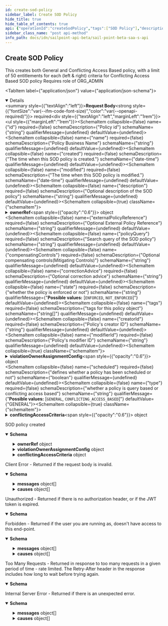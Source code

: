 ```yaml
---
id: create-sod-policy
sidebar_label: Create SOD Policy
hide_title: true
hide_table_of_contents: true
api: {"operationId":"createSodPolicy","tags":["SOD Policy"],"description":"This creates both General and Conflicting Access Based policy, with a limit of 50 entitlements for each (left & right) criteria for Conflicting Access Based SOD policy\nRequires role of ORG_ADMIN","requestBody":{"required":true,"content":{"application/json":{"schema":{"type":"object","properties":{"id":{"type":"string","description":"Policy id","example":"0f11f2a4-7c94-4bf3-a2bd-742580fe3bde"},"name":{"type":"string","description":"Policy Business Name","example":"policy-xyz"},"created":{"type":"string","format":"date-time","description":"The time when this SOD policy is created.","example":"2020-01-01T00:00:00.000000Z"},"modified":{"type":"string","format":"date-time","description":"The time when this SOD policy is modified.","example":"2020-01-01T00:00:00.000000Z"},"description":{"type":"string","description":"Optional description of the SOD policy","example":"This policy ensures compliance of xyz"},"ownerRef":{"type":"object","properties":{"type":{"description":"DTO type","type":"string","enum":["ACCOUNT_CORRELATION_CONFIG","ACCESS_PROFILE","ACCESS_REQUEST_APPROVAL","ACCOUNT","APPLICATION","CAMPAIGN","CAMPAIGN_FILTER","CERTIFICATION","CLUSTER","CONNECTOR_SCHEMA","ENTITLEMENT","GOVERNANCE_GROUP","IDENTITY","IDENTITY_PROFILE","IDENTITY_REQUEST","LIFECYCLE_STATE","PASSWORD_POLICY","ROLE","RULE","SOD_POLICY","SOURCE","TAG_CATEGORY","TASK_RESULT","REPORT_RESULT","SOD_VIOLATION","ACCOUNT_ACTIVITY"],"example":"IDENTITY"},"id":{"type":"string","description":"ID of the object to which this reference applies","example":"2c91808568c529c60168cca6f90c1313"},"name":{"type":"string","description":"Human-readable display name of the object to which this reference applies","example":"William Wilson"}}},"externalPolicyReference":{"type":"string","description":"Optional External Policy Reference","example":"XYZ policy"},"policyQuery":{"type":"string","description":"Search query of the SOD policy","example":"@access(id:0f11f2a4-7c94-4bf3-a2bd-742580fe3bdg) AND @access(id:0f11f2a4-7c94-4bf3-a2bd-742580fe3bdf)"},"compensatingControls":{"type":"string","description":"Optional compensating controls(Mitigating Controls)","example":"Have a manager review the transaction decisions for their \"out of compliance\" employee"},"correctionAdvice":{"type":"string","description":"Optional correction advice","example":"Based on the role of the employee, managers should remove access that is not required for their job function."},"state":{"type":"string","description":"whether the policy is enforced or not","enum":["ENFORCED","NOT_ENFORCED"],"example":"ENFORCED"},"tags":{"type":"array","description":"tags for this policy object","example":["TAG1","TAG2"],"items":{"type":"string"}},"creatorId":{"type":"string","description":"Policy's creator ID","example":"0f11f2a4-7c94-4bf3-a2bd-742580fe3bde"},"modifierId":{"type":"string","description":"Policy's modifier ID","example":"0f11f2a4-7c94-4bf3-a2bd-742580fe3bde","nullable":true},"violationOwnerAssignmentConfig":{"nullable":true,"type":"object","properties":{"assignmentRule":{"type":"string","enum":["MANAGER","STATIC"],"description":"Details about the violations owner.\nMANAGER - identity's manager\nSTATIC - Governance Group or Identity","example":"MANAGER"},"ownerRef":{"type":"object","properties":{"type":{"description":"DTO type","type":"string","enum":["ACCOUNT_CORRELATION_CONFIG","ACCESS_PROFILE","ACCESS_REQUEST_APPROVAL","ACCOUNT","APPLICATION","CAMPAIGN","CAMPAIGN_FILTER","CERTIFICATION","CLUSTER","CONNECTOR_SCHEMA","ENTITLEMENT","GOVERNANCE_GROUP","IDENTITY","IDENTITY_PROFILE","IDENTITY_REQUEST","LIFECYCLE_STATE","PASSWORD_POLICY","ROLE","RULE","SOD_POLICY","SOURCE","TAG_CATEGORY","TASK_RESULT","REPORT_RESULT","SOD_VIOLATION","ACCOUNT_ACTIVITY"],"example":"IDENTITY"},"id":{"type":"string","description":"ID of the object to which this reference applies","example":"2c91808568c529c60168cca6f90c1313"},"name":{"type":"string","description":"Human-readable display name of the object to which this reference applies","example":"William Wilson"}}}}},"scheduled":{"type":"boolean","description":"defines whether a policy has been scheduled or not","example":true},"type":{"type":"string","description":"whether a policy is query based or conflicting access based","default":"GENERAL","enum":["GENERAL","CONFLICTING_ACCESS_BASED"],"example":"GENERAL"},"conflictingAccessCriteria":{"nullable":true,"type":"object","properties":{"leftCriteria":{"type":"object","properties":{"name":{"type":"string","description":"Business name for the access construct list","example":"money-in"},"criteriaList":{"type":"array","description":"List of criteria.  There is a min of 1 and max of 50 items in the list.","items":{"type":"object","properties":{"type":{"description":"DTO type","type":"string","enum":["ACCOUNT_CORRELATION_CONFIG","ACCESS_PROFILE","ACCESS_REQUEST_APPROVAL","ACCOUNT","APPLICATION","CAMPAIGN","CAMPAIGN_FILTER","CERTIFICATION","CLUSTER","CONNECTOR_SCHEMA","ENTITLEMENT","GOVERNANCE_GROUP","IDENTITY","IDENTITY_PROFILE","IDENTITY_REQUEST","LIFECYCLE_STATE","PASSWORD_POLICY","ROLE","RULE","SOD_POLICY","SOURCE","TAG_CATEGORY","TASK_RESULT","REPORT_RESULT","SOD_VIOLATION","ACCOUNT_ACTIVITY"],"example":"IDENTITY"},"id":{"type":"string","description":"ID of the object to which this reference applies","example":"2c91808568c529c60168cca6f90c1313"},"name":{"type":"string","description":"Human-readable display name of the object to which this reference applies","example":"William Wilson"}}},"example":[{"type":"ENTITLEMENT","id":"2c9180866166b5b0016167c32ef31a66","name":"Administrator"},{"type":"ENTITLEMENT","id":"2c9180866166b5b0016167c32ef31a67","name":"Administrator"}]}}},"rightCriteria":{"type":"object","properties":{"name":{"type":"string","description":"Business name for the access construct list","example":"money-in"},"criteriaList":{"type":"array","description":"List of criteria.  There is a min of 1 and max of 50 items in the list.","items":{"type":"object","properties":{"type":{"description":"DTO type","type":"string","enum":["ACCOUNT_CORRELATION_CONFIG","ACCESS_PROFILE","ACCESS_REQUEST_APPROVAL","ACCOUNT","APPLICATION","CAMPAIGN","CAMPAIGN_FILTER","CERTIFICATION","CLUSTER","CONNECTOR_SCHEMA","ENTITLEMENT","GOVERNANCE_GROUP","IDENTITY","IDENTITY_PROFILE","IDENTITY_REQUEST","LIFECYCLE_STATE","PASSWORD_POLICY","ROLE","RULE","SOD_POLICY","SOURCE","TAG_CATEGORY","TASK_RESULT","REPORT_RESULT","SOD_VIOLATION","ACCOUNT_ACTIVITY"],"example":"IDENTITY"},"id":{"type":"string","description":"ID of the object to which this reference applies","example":"2c91808568c529c60168cca6f90c1313"},"name":{"type":"string","description":"Human-readable display name of the object to which this reference applies","example":"William Wilson"}}},"example":[{"type":"ENTITLEMENT","id":"2c9180866166b5b0016167c32ef31a66","name":"Administrator"},{"type":"ENTITLEMENT","id":"2c9180866166b5b0016167c32ef31a67","name":"Administrator"}]}}}}}}},"examples":{"Conflicting Access Based Policy":{"value":{"name":"Conflicting-Policy-Name","description":"This policy ensures compliance of xyz","ownerRef":{"type":"IDENTITY","id":"2c91808568c529c60168cca6f90c1313","name":"Owner Name"},"externalPolicyReference":"XYZ policy","compensatingControls":"Have a manager review the transaction decisions for their \"out of compliance\" employee","correctionAdvice":"Based on the role of the employee, managers should remove access that is not required for their job function.","state":"ENFORCED","tags":["string"],"creatorId":"0f11f2a4-7c94-4bf3-a2bd-742580fe3bde","modifierId":"0f11f2a4-7c94-4bf3-a2bd-742580fe3bde","violationOwnerAssignmentConfig":{"assignmentRule":"MANAGER","ownerRef":{"type":"IDENTITY","id":"2c91808568c529c60168cca6f90c1313","name":"Violation Owner Name"}},"scheduled":true,"type":"CONFLICTING_ACCESS_BASED","conflictingAccessCriteria":{"leftCriteria":{"name":"money-in","criteriaList":[{"type":"ENTITLEMENT","id":"2c9180866166b5b0016167c32ef31a66"},{"type":"ENTITLEMENT","id":"2c9180866166b5b0016167c32ef31a67"}]},"rightCriteria":{"name":"money-out","criteriaList":[{"type":"ENTITLEMENT","id":"2c9180866166b5b0016167c32ef31a68"},{"type":"ENTITLEMENT","id":"2c9180866166b5b0016167c32ef31a69"}]}}}},"General Policy":{"value":{"description":"Description","ownerRef":{"type":"IDENTITY","id":"2c918087682f9a86016839c05e8f1aff","name":"Owner Name"},"externalPolicyReference":"New policy","policyQuery":"policy query implementation","compensatingControls":"Compensating controls","correctionAdvice":"Correction advice","tags":[],"state":"ENFORCED","scheduled":false,"creatorId":"2c918087682f9a86016839c05e8f1aff","modifierId":null,"violationOwnerAssignmentConfig":null,"name":"General-Policy-Name"}}}}}},"responses":{"201":{"description":"SOD policy created","content":{"application/json":{"schema":{"type":"object","properties":{"id":{"type":"string","description":"Policy id","example":"0f11f2a4-7c94-4bf3-a2bd-742580fe3bde"},"name":{"type":"string","description":"Policy Business Name","example":"policy-xyz"},"created":{"type":"string","format":"date-time","description":"The time when this SOD policy is created.","example":"2020-01-01T00:00:00.000000Z"},"modified":{"type":"string","format":"date-time","description":"The time when this SOD policy is modified.","example":"2020-01-01T00:00:00.000000Z"},"description":{"type":"string","description":"Optional description of the SOD policy","example":"This policy ensures compliance of xyz"},"ownerRef":{"type":"object","properties":{"type":{"description":"DTO type","type":"string","enum":["ACCOUNT_CORRELATION_CONFIG","ACCESS_PROFILE","ACCESS_REQUEST_APPROVAL","ACCOUNT","APPLICATION","CAMPAIGN","CAMPAIGN_FILTER","CERTIFICATION","CLUSTER","CONNECTOR_SCHEMA","ENTITLEMENT","GOVERNANCE_GROUP","IDENTITY","IDENTITY_PROFILE","IDENTITY_REQUEST","LIFECYCLE_STATE","PASSWORD_POLICY","ROLE","RULE","SOD_POLICY","SOURCE","TAG_CATEGORY","TASK_RESULT","REPORT_RESULT","SOD_VIOLATION","ACCOUNT_ACTIVITY"],"example":"IDENTITY"},"id":{"type":"string","description":"ID of the object to which this reference applies","example":"2c91808568c529c60168cca6f90c1313"},"name":{"type":"string","description":"Human-readable display name of the object to which this reference applies","example":"William Wilson"}}},"externalPolicyReference":{"type":"string","description":"Optional External Policy Reference","example":"XYZ policy"},"policyQuery":{"type":"string","description":"Search query of the SOD policy","example":"@access(id:0f11f2a4-7c94-4bf3-a2bd-742580fe3bdg) AND @access(id:0f11f2a4-7c94-4bf3-a2bd-742580fe3bdf)"},"compensatingControls":{"type":"string","description":"Optional compensating controls(Mitigating Controls)","example":"Have a manager review the transaction decisions for their \"out of compliance\" employee"},"correctionAdvice":{"type":"string","description":"Optional correction advice","example":"Based on the role of the employee, managers should remove access that is not required for their job function."},"state":{"type":"string","description":"whether the policy is enforced or not","enum":["ENFORCED","NOT_ENFORCED"],"example":"ENFORCED"},"tags":{"type":"array","description":"tags for this policy object","example":["TAG1","TAG2"],"items":{"type":"string"}},"creatorId":{"type":"string","description":"Policy's creator ID","example":"0f11f2a4-7c94-4bf3-a2bd-742580fe3bde"},"modifierId":{"type":"string","description":"Policy's modifier ID","example":"0f11f2a4-7c94-4bf3-a2bd-742580fe3bde","nullable":true},"violationOwnerAssignmentConfig":{"nullable":true,"type":"object","properties":{"assignmentRule":{"type":"string","enum":["MANAGER","STATIC"],"description":"Details about the violations owner.\nMANAGER - identity's manager\nSTATIC - Governance Group or Identity","example":"MANAGER"},"ownerRef":{"type":"object","properties":{"type":{"description":"DTO type","type":"string","enum":["ACCOUNT_CORRELATION_CONFIG","ACCESS_PROFILE","ACCESS_REQUEST_APPROVAL","ACCOUNT","APPLICATION","CAMPAIGN","CAMPAIGN_FILTER","CERTIFICATION","CLUSTER","CONNECTOR_SCHEMA","ENTITLEMENT","GOVERNANCE_GROUP","IDENTITY","IDENTITY_PROFILE","IDENTITY_REQUEST","LIFECYCLE_STATE","PASSWORD_POLICY","ROLE","RULE","SOD_POLICY","SOURCE","TAG_CATEGORY","TASK_RESULT","REPORT_RESULT","SOD_VIOLATION","ACCOUNT_ACTIVITY"],"example":"IDENTITY"},"id":{"type":"string","description":"ID of the object to which this reference applies","example":"2c91808568c529c60168cca6f90c1313"},"name":{"type":"string","description":"Human-readable display name of the object to which this reference applies","example":"William Wilson"}}}}},"scheduled":{"type":"boolean","description":"defines whether a policy has been scheduled or not","example":true},"type":{"type":"string","description":"whether a policy is query based or conflicting access based","default":"GENERAL","enum":["GENERAL","CONFLICTING_ACCESS_BASED"],"example":"GENERAL"},"conflictingAccessCriteria":{"nullable":true,"type":"object","properties":{"leftCriteria":{"type":"object","properties":{"name":{"type":"string","description":"Business name for the access construct list","example":"money-in"},"criteriaList":{"type":"array","description":"List of criteria.  There is a min of 1 and max of 50 items in the list.","items":{"type":"object","properties":{"type":{"description":"DTO type","type":"string","enum":["ACCOUNT_CORRELATION_CONFIG","ACCESS_PROFILE","ACCESS_REQUEST_APPROVAL","ACCOUNT","APPLICATION","CAMPAIGN","CAMPAIGN_FILTER","CERTIFICATION","CLUSTER","CONNECTOR_SCHEMA","ENTITLEMENT","GOVERNANCE_GROUP","IDENTITY","IDENTITY_PROFILE","IDENTITY_REQUEST","LIFECYCLE_STATE","PASSWORD_POLICY","ROLE","RULE","SOD_POLICY","SOURCE","TAG_CATEGORY","TASK_RESULT","REPORT_RESULT","SOD_VIOLATION","ACCOUNT_ACTIVITY"],"example":"IDENTITY"},"id":{"type":"string","description":"ID of the object to which this reference applies","example":"2c91808568c529c60168cca6f90c1313"},"name":{"type":"string","description":"Human-readable display name of the object to which this reference applies","example":"William Wilson"}}},"example":[{"type":"ENTITLEMENT","id":"2c9180866166b5b0016167c32ef31a66","name":"Administrator"},{"type":"ENTITLEMENT","id":"2c9180866166b5b0016167c32ef31a67","name":"Administrator"}]}}},"rightCriteria":{"type":"object","properties":{"name":{"type":"string","description":"Business name for the access construct list","example":"money-in"},"criteriaList":{"type":"array","description":"List of criteria.  There is a min of 1 and max of 50 items in the list.","items":{"type":"object","properties":{"type":{"description":"DTO type","type":"string","enum":["ACCOUNT_CORRELATION_CONFIG","ACCESS_PROFILE","ACCESS_REQUEST_APPROVAL","ACCOUNT","APPLICATION","CAMPAIGN","CAMPAIGN_FILTER","CERTIFICATION","CLUSTER","CONNECTOR_SCHEMA","ENTITLEMENT","GOVERNANCE_GROUP","IDENTITY","IDENTITY_PROFILE","IDENTITY_REQUEST","LIFECYCLE_STATE","PASSWORD_POLICY","ROLE","RULE","SOD_POLICY","SOURCE","TAG_CATEGORY","TASK_RESULT","REPORT_RESULT","SOD_VIOLATION","ACCOUNT_ACTIVITY"],"example":"IDENTITY"},"id":{"type":"string","description":"ID of the object to which this reference applies","example":"2c91808568c529c60168cca6f90c1313"},"name":{"type":"string","description":"Human-readable display name of the object to which this reference applies","example":"William Wilson"}}},"example":[{"type":"ENTITLEMENT","id":"2c9180866166b5b0016167c32ef31a66","name":"Administrator"},{"type":"ENTITLEMENT","id":"2c9180866166b5b0016167c32ef31a67","name":"Administrator"}]}}}}}}},"examples":{"Conflicting Access Based Policy":{"value":{"id":"0f11f2a4-7c94-4bf3-a2bd-742580fe3bde","name":"Conflicting-Policy-Name","created":"2020-01-01T00:00:00.000000Z","modified":"2020-01-01T00:00:00.000000Z","description":"This policy ensures compliance of xyz","ownerRef":{"type":"IDENTITY","id":"2c91808568c529c60168cca6f90c1313","name":"Owner Name"},"externalPolicyReference":"XYZ policy","policyQuery":"@access(id:2c9180866166b5b0016167c32ef31a66 OR id:2c9180866166b5b0016167c32ef31a67) AND @access(id:2c9180866166b5b0016167c32ef31a68 OR id:2c9180866166b5b0016167c32ef31a69)","compensatingControls":"Have a manager review the transaction decisions for their \"out of compliance\" employee","correctionAdvice":"Based on the role of the employee, managers should remove access that is not required for their job function.","state":"ENFORCED","tags":["string"],"creatorId":"0f11f2a4-7c94-4bf3-a2bd-742580fe3bde","modifierId":"0f11f2a4-7c94-4bf3-a2bd-742580fe3bde","violationOwnerAssignmentConfig":{"assignmentRule":"MANAGER","ownerRef":{"type":"IDENTITY","id":"2c91808568c529c60168cca6f90c1313","name":"Violation Owner Name"}},"scheduled":true,"type":"CONFLICTING_ACCESS_BASED","conflictingAccessCriteria":{"leftCriteria":{"name":"money-in","criteriaList":[{"type":"ENTITLEMENT","id":"2c9180866166b5b0016167c32ef31a66"},{"type":"ENTITLEMENT","id":"2c9180866166b5b0016167c32ef31a67"}]},"rightCriteria":{"name":"money-out","criteriaList":[{"type":"ENTITLEMENT","id":"2c9180866166b5b0016167c32ef31a68"},{"type":"ENTITLEMENT","id":"2c9180866166b5b0016167c32ef31a69"}]}}}},"General Policy":{"value":{"description":"Description","ownerRef":{"type":"IDENTITY","id":"2c918087682f9a86016839c05e8f1aff","name":"Owner Name"},"externalPolicyReference":"New policy","policyQuery":"policy query implementation","compensatingControls":"Compensating controls","correctionAdvice":"Correction advice","tags":[],"state":"ENFORCED","scheduled":false,"creatorId":"2c918087682f9a86016839c05e8f1aff","modifierId":null,"violationOwnerAssignmentConfig":null,"type":"GENERAL","conflictingAccessCriteria":null,"id":"52c11db4-733e-4c31-949a-766c95ec95f1","name":"General-Policy-Name","created":"2020-05-12T19:47:38Z","modified":"2020-05-12T19:47:38Z"}}}}}},"400":{"description":"Client Error - Returned if the request body is invalid.","content":{"application/json":{"schema":{"type":"object","properties":{"detailCode":{"type":"string","description":"Fine-grained error code providing more detail of the error.","example":"400.1 Bad Request Content"},"trackingId":{"type":"string","description":"Unique tracking id for the error.","example":"e7eab60924f64aa284175b9fa3309599"},"messages":{"type":"array","description":"Generic localized reason for error","items":{"type":"object","properties":{"locale":{"type":"string","description":"The locale for the message text, a BCP 47 language tag.","example":"en-US"},"localeOrigin":{"type":"string","enum":["DEFAULT","REQUEST"],"description":"An indicator of how the locale was selected. *DEFAULT* means the locale is the system default. *REQUEST* means the locale was selected from the request context (i.e., best match based on the *Accept-Language* header). Additional values may be added in the future without notice.","example":"DEFAULT"},"text":{"type":"string","description":"Actual text of the error message in the indicated locale.","example":"The request was syntactically correct but its content is semantically invalid."}}}},"causes":{"type":"array","description":"Plain-text descriptive reasons to provide additional detail to the text provided in the messages field","items":{"type":"object","properties":{"locale":{"type":"string","description":"The locale for the message text, a BCP 47 language tag.","example":"en-US"},"localeOrigin":{"type":"string","enum":["DEFAULT","REQUEST"],"description":"An indicator of how the locale was selected. *DEFAULT* means the locale is the system default. *REQUEST* means the locale was selected from the request context (i.e., best match based on the *Accept-Language* header). Additional values may be added in the future without notice.","example":"DEFAULT"},"text":{"type":"string","description":"Actual text of the error message in the indicated locale.","example":"The request was syntactically correct but its content is semantically invalid."}}}}}}}}},"401":{"description":"Unauthorized - Returned if there is no authorization header, or if the JWT token is expired.","content":{"application/json":{"schema":{"type":"object","properties":{"error":{"description":"A message describing the error","example":"JWT validation failed: JWT is expired"}}}}}},"403":{"description":"Forbidden - Returned if the user you are running as, doesn't have access to this end-point.","content":{"application/json":{"schema":{"type":"object","properties":{"detailCode":{"type":"string","description":"Fine-grained error code providing more detail of the error.","example":"400.1 Bad Request Content"},"trackingId":{"type":"string","description":"Unique tracking id for the error.","example":"e7eab60924f64aa284175b9fa3309599"},"messages":{"type":"array","description":"Generic localized reason for error","items":{"type":"object","properties":{"locale":{"type":"string","description":"The locale for the message text, a BCP 47 language tag.","example":"en-US"},"localeOrigin":{"type":"string","enum":["DEFAULT","REQUEST"],"description":"An indicator of how the locale was selected. *DEFAULT* means the locale is the system default. *REQUEST* means the locale was selected from the request context (i.e., best match based on the *Accept-Language* header). Additional values may be added in the future without notice.","example":"DEFAULT"},"text":{"type":"string","description":"Actual text of the error message in the indicated locale.","example":"The request was syntactically correct but its content is semantically invalid."}}}},"causes":{"type":"array","description":"Plain-text descriptive reasons to provide additional detail to the text provided in the messages field","items":{"type":"object","properties":{"locale":{"type":"string","description":"The locale for the message text, a BCP 47 language tag.","example":"en-US"},"localeOrigin":{"type":"string","enum":["DEFAULT","REQUEST"],"description":"An indicator of how the locale was selected. *DEFAULT* means the locale is the system default. *REQUEST* means the locale was selected from the request context (i.e., best match based on the *Accept-Language* header). Additional values may be added in the future without notice.","example":"DEFAULT"},"text":{"type":"string","description":"Actual text of the error message in the indicated locale.","example":"The request was syntactically correct but its content is semantically invalid."}}}}}},"examples":{"403":{"summary":"An example of a 403 response object","value":{"detailCode":"403 Forbidden","trackingId":"b21b1f7ce4da4d639f2c62a57171b427","messages":[{"locale":"en-US","localeOrigin":"DEFAULT","text":"The server understood the request but refuses to authorize it."}]}}}}}},"429":{"description":"Too Many Requests - Returned in response to too many requests in a given period of time - rate limited. The Retry-After header in the response includes how long to wait before trying again.","content":{"application/json":{"schema":{"type":"object","properties":{"message":{"description":"A message describing the error","example":" Rate Limit Exceeded "}}}}}},"500":{"description":"Internal Server Error - Returned if there is an unexpected error.","content":{"application/json":{"schema":{"type":"object","properties":{"detailCode":{"type":"string","description":"Fine-grained error code providing more detail of the error.","example":"400.1 Bad Request Content"},"trackingId":{"type":"string","description":"Unique tracking id for the error.","example":"e7eab60924f64aa284175b9fa3309599"},"messages":{"type":"array","description":"Generic localized reason for error","items":{"type":"object","properties":{"locale":{"type":"string","description":"The locale for the message text, a BCP 47 language tag.","example":"en-US"},"localeOrigin":{"type":"string","enum":["DEFAULT","REQUEST"],"description":"An indicator of how the locale was selected. *DEFAULT* means the locale is the system default. *REQUEST* means the locale was selected from the request context (i.e., best match based on the *Accept-Language* header). Additional values may be added in the future without notice.","example":"DEFAULT"},"text":{"type":"string","description":"Actual text of the error message in the indicated locale.","example":"The request was syntactically correct but its content is semantically invalid."}}}},"causes":{"type":"array","description":"Plain-text descriptive reasons to provide additional detail to the text provided in the messages field","items":{"type":"object","properties":{"locale":{"type":"string","description":"The locale for the message text, a BCP 47 language tag.","example":"en-US"},"localeOrigin":{"type":"string","enum":["DEFAULT","REQUEST"],"description":"An indicator of how the locale was selected. *DEFAULT* means the locale is the system default. *REQUEST* means the locale was selected from the request context (i.e., best match based on the *Accept-Language* header). Additional values may be added in the future without notice.","example":"DEFAULT"},"text":{"type":"string","description":"Actual text of the error message in the indicated locale.","example":"The request was syntactically correct but its content is semantically invalid."}}}}}},"examples":{"500":{"summary":"An example of a 500 response object","value":{"detailCode":"500.0 Internal Fault","trackingId":"b21b1f7ce4da4d639f2c62a57171b427","messages":[{"locale":"en-US","localeOrigin":"DEFAULT","text":"An internal fault occurred."}]}}}}}}},"method":"post","path":"/sod-policies","servers":[{"url":"https://{tenant}.api.identitynow.com/beta","description":"This is the beta API server.","variables":{"tenant":{"default":"sailpoint","description":"This is the name of your tenant, typically your company's name."}}}],"security":[{"oauth2":[]}],"securitySchemes":{"oauth2":{"type":"oauth2","description":"OAuth2 Bearer token (JWT). See [IdentityNow REST API Authentication](https://developer.sailpoint.com/docs/authentication.html) for more information.\n- Directions for generating a [personal access token](https://developer.sailpoint.com/docs/authentication.html#personal-access-tokens)\n- Directions using [client credentials flow](https://developer.sailpoint.com/docs/authentication.html#client-credentials-grant-flow)\n- Directions for using [authorization code flow](https://developer.sailpoint.com/docs/authentication.html#authorization-code-grant-flow)\n\nWhich authentication method should I choose?  See our [guide](https://developer.sailpoint.com/docs/authentication.html#which-oauth-2-0-grant-flow-should-i-use)\n\nLearn more about how to find your `tokenUrl` and `authorizationUrl` [in our docs](https://developer.sailpoint.com/docs/authentication.html#finding-your-tenant-s-oauth-details)\n","flows":{"clientCredentials":{"tokenUrl":"https://tenant.api.identitynow.com/oauth/token","scopes":{"sp:scopes:default":"default scope","sp:scopes:all":"access to all scopes"}},"authorizationCode":{"authorizationUrl":"https://tenant.identitynow.com/oauth/authorize","tokenUrl":"https://tenant.api.identitynow.com/oauth/token","scopes":{"sp:scopes:default":"default scope","sp:scopes:all":"access to all scopes"}}}}},"jsonRequestBodyExample":{"id":"0f11f2a4-7c94-4bf3-a2bd-742580fe3bde","name":"policy-xyz","created":"2020-01-01T00:00:00.000000Z","modified":"2020-01-01T00:00:00.000000Z","description":"This policy ensures compliance of xyz","ownerRef":{"type":"IDENTITY","id":"2c91808568c529c60168cca6f90c1313","name":"William Wilson"},"externalPolicyReference":"XYZ policy","policyQuery":"@access(id:0f11f2a4-7c94-4bf3-a2bd-742580fe3bdg) AND @access(id:0f11f2a4-7c94-4bf3-a2bd-742580fe3bdf)","compensatingControls":"Have a manager review the transaction decisions for their \"out of compliance\" employee","correctionAdvice":"Based on the role of the employee, managers should remove access that is not required for their job function.","state":"ENFORCED","tags":["TAG1","TAG2"],"creatorId":"0f11f2a4-7c94-4bf3-a2bd-742580fe3bde","modifierId":"0f11f2a4-7c94-4bf3-a2bd-742580fe3bde","violationOwnerAssignmentConfig":{"assignmentRule":"MANAGER","ownerRef":{"type":"IDENTITY","id":"2c91808568c529c60168cca6f90c1313","name":"William Wilson"}},"scheduled":true,"type":"GENERAL","conflictingAccessCriteria":{"leftCriteria":{"name":"money-in","criteriaList":[{"type":"ENTITLEMENT","id":"2c9180866166b5b0016167c32ef31a66","name":"Administrator"},{"type":"ENTITLEMENT","id":"2c9180866166b5b0016167c32ef31a67","name":"Administrator"}]},"rightCriteria":{"name":"money-in","criteriaList":[{"type":"ENTITLEMENT","id":"2c9180866166b5b0016167c32ef31a66","name":"Administrator"},{"type":"ENTITLEMENT","id":"2c9180866166b5b0016167c32ef31a67","name":"Administrator"}]}}},"info":{"contact":{"email":"developers@sailpoint.com","name":"Developer Relations","url":"https://developer.sailpoint.com/discuss"},"description":"These are the public, beta APIs for SailPoint's SaaS services and are subject to change.","title":"SailPoint - Beta SaaS API","version":"3.1.0-beta"},"postman":{"name":"Create SOD Policy","description":{"content":"This creates both General and Conflicting Access Based policy, with a limit of 50 entitlements for each (left & right) criteria for Conflicting Access Based SOD policy\nRequires role of ORG_ADMIN","type":"text/plain"},"url":{"path":["sod-policies"],"host":["{{baseUrl}}"],"query":[],"variable":[]},"header":[{"key":"Content-Type","value":"application/json"},{"key":"Accept","value":"application/json"}],"method":"POST","body":{"mode":"raw","raw":"\"\"","options":{"raw":{"language":"json"}}}}}
sidebar_class_name: "post api-method"
info_path: docs/idn/sailpoint-api-beta/sail-point-beta-saa-s-api
---
```



## Create SOD Policy



This creates both General and Conflicting Access Based policy, with a limit of 50 entitlements for each (left &amp; right) criteria for Conflicting Access Based SOD policy
Requires role of ORG_ADMIN

<MimeTabs><TabItem label={"application/json"} value={"application/json-schema"}><details style={{}} data-collapsed={false} open={true}><summary style={{"textAlign":"left"}}><strong>Request Body</strong><strong style={{"fontSize":"var(--ifm-code-font-size)","color":"var(--openapi-required)"}}> required</strong></summary><div style={{"textAlign":"left","marginLeft":"1rem"}}></div><ul style={{"marginLeft":"1rem"}}><SchemaItem collapsible={false} name={"id"} required={false} schemaDescription={"Policy id"} schemaName={"string"} qualifierMessage={undefined} defaultValue={undefined}></SchemaItem><SchemaItem collapsible={false} name={"name"} required={false} schemaDescription={"Policy Business Name"} schemaName={"string"} qualifierMessage={undefined} defaultValue={undefined}></SchemaItem><SchemaItem collapsible={false} name={"created"} required={false} schemaDescription={"The time when this SOD policy is created."} schemaName={"date-time"} qualifierMessage={undefined} defaultValue={undefined}></SchemaItem><SchemaItem collapsible={false} name={"modified"} required={false} schemaDescription={"The time when this SOD policy is modified."} schemaName={"date-time"} qualifierMessage={undefined} defaultValue={undefined}></SchemaItem><SchemaItem collapsible={false} name={"description"} required={false} schemaDescription={"Optional description of the SOD policy"} schemaName={"string"} qualifierMessage={undefined} defaultValue={undefined}></SchemaItem><SchemaItem collapsible={true} className={"schemaItem"}><details style={{}}><summary style={{}}><strong>ownerRef</strong><span style={{"opacity":"0.6"}}> object</span></summary><div style={{"marginLeft":"1rem"}}><SchemaItem collapsible={false} name={"type"} required={false} schemaDescription={"DTO type"} schemaName={"string"} qualifierMessage={"**Possible values:** [`ACCOUNT_CORRELATION_CONFIG`, `ACCESS_PROFILE`, `ACCESS_REQUEST_APPROVAL`, `ACCOUNT`, `APPLICATION`, `CAMPAIGN`, `CAMPAIGN_FILTER`, `CERTIFICATION`, `CLUSTER`, `CONNECTOR_SCHEMA`, `ENTITLEMENT`, `GOVERNANCE_GROUP`, `IDENTITY`, `IDENTITY_PROFILE`, `IDENTITY_REQUEST`, `LIFECYCLE_STATE`, `PASSWORD_POLICY`, `ROLE`, `RULE`, `SOD_POLICY`, `SOURCE`, `TAG_CATEGORY`, `TASK_RESULT`, `REPORT_RESULT`, `SOD_VIOLATION`, `ACCOUNT_ACTIVITY`]"} defaultValue={undefined}></SchemaItem><SchemaItem collapsible={false} name={"id"} required={false} schemaDescription={"ID of the object to which this reference applies"} schemaName={"string"} qualifierMessage={undefined} defaultValue={undefined}></SchemaItem><SchemaItem collapsible={false} name={"name"} required={false} schemaDescription={"Human-readable display name of the object to which this reference applies"} schemaName={"string"} qualifierMessage={undefined} defaultValue={undefined}></SchemaItem></div></details></SchemaItem><SchemaItem collapsible={false} name={"externalPolicyReference"} required={false} schemaDescription={"Optional External Policy Reference"} schemaName={"string"} qualifierMessage={undefined} defaultValue={undefined}></SchemaItem><SchemaItem collapsible={false} name={"policyQuery"} required={false} schemaDescription={"Search query of the SOD policy"} schemaName={"string"} qualifierMessage={undefined} defaultValue={undefined}></SchemaItem><SchemaItem collapsible={false} name={"compensatingControls"} required={false} schemaDescription={"Optional compensating controls(Mitigating Controls)"} schemaName={"string"} qualifierMessage={undefined} defaultValue={undefined}></SchemaItem><SchemaItem collapsible={false} name={"correctionAdvice"} required={false} schemaDescription={"Optional correction advice"} schemaName={"string"} qualifierMessage={undefined} defaultValue={undefined}></SchemaItem><SchemaItem collapsible={false} name={"state"} required={false} schemaDescription={"whether the policy is enforced or not"} schemaName={"string"} qualifierMessage={"**Possible values:** [`ENFORCED`, `NOT_ENFORCED`]"} defaultValue={undefined}></SchemaItem><SchemaItem collapsible={false} name={"tags"} required={false} schemaDescription={"tags for this policy object"} schemaName={"string[]"} qualifierMessage={undefined} defaultValue={undefined}></SchemaItem><SchemaItem collapsible={false} name={"creatorId"} required={false} schemaDescription={"Policy's creator ID"} schemaName={"string"} qualifierMessage={undefined} defaultValue={undefined}></SchemaItem><SchemaItem collapsible={false} name={"modifierId"} required={false} schemaDescription={"Policy's modifier ID"} schemaName={"string"} qualifierMessage={undefined} defaultValue={undefined}></SchemaItem><SchemaItem collapsible={true} className={"schemaItem"}><details style={{}}><summary style={{}}><strong>violationOwnerAssignmentConfig</strong><span style={{"opacity":"0.6"}}> object</span></summary><div style={{"marginLeft":"1rem"}}><SchemaItem collapsible={false} name={"assignmentRule"} required={false} schemaDescription={"Details about the violations owner.\nMANAGER - identity's manager\nSTATIC - Governance Group or Identity"} schemaName={"string"} qualifierMessage={"**Possible values:** [`MANAGER`, `STATIC`]"} defaultValue={undefined}></SchemaItem><SchemaItem collapsible={true} className={"schemaItem"}><details style={{}}><summary style={{}}><strong>ownerRef</strong><span style={{"opacity":"0.6"}}> object</span></summary><div style={{"marginLeft":"1rem"}}><SchemaItem collapsible={false} name={"type"} required={false} schemaDescription={"DTO type"} schemaName={"string"} qualifierMessage={"**Possible values:** [`ACCOUNT_CORRELATION_CONFIG`, `ACCESS_PROFILE`, `ACCESS_REQUEST_APPROVAL`, `ACCOUNT`, `APPLICATION`, `CAMPAIGN`, `CAMPAIGN_FILTER`, `CERTIFICATION`, `CLUSTER`, `CONNECTOR_SCHEMA`, `ENTITLEMENT`, `GOVERNANCE_GROUP`, `IDENTITY`, `IDENTITY_PROFILE`, `IDENTITY_REQUEST`, `LIFECYCLE_STATE`, `PASSWORD_POLICY`, `ROLE`, `RULE`, `SOD_POLICY`, `SOURCE`, `TAG_CATEGORY`, `TASK_RESULT`, `REPORT_RESULT`, `SOD_VIOLATION`, `ACCOUNT_ACTIVITY`]"} defaultValue={undefined}></SchemaItem><SchemaItem collapsible={false} name={"id"} required={false} schemaDescription={"ID of the object to which this reference applies"} schemaName={"string"} qualifierMessage={undefined} defaultValue={undefined}></SchemaItem><SchemaItem collapsible={false} name={"name"} required={false} schemaDescription={"Human-readable display name of the object to which this reference applies"} schemaName={"string"} qualifierMessage={undefined} defaultValue={undefined}></SchemaItem></div></details></SchemaItem></div></details></SchemaItem><SchemaItem collapsible={false} name={"scheduled"} required={false} schemaDescription={"defines whether a policy has been scheduled or not"} schemaName={"boolean"} qualifierMessage={undefined} defaultValue={undefined}></SchemaItem><SchemaItem collapsible={false} name={"type"} required={false} schemaDescription={"whether a policy is query based or conflicting access based"} schemaName={"string"} qualifierMessage={"**Possible values:** [`GENERAL`, `CONFLICTING_ACCESS_BASED`]"} defaultValue={"GENERAL"}></SchemaItem><SchemaItem collapsible={true} className={"schemaItem"}><details style={{}}><summary style={{}}><strong>conflictingAccessCriteria</strong><span style={{"opacity":"0.6"}}> object</span></summary><div style={{"marginLeft":"1rem"}}><SchemaItem collapsible={true} className={"schemaItem"}><details style={{}}><summary style={{}}><strong>leftCriteria</strong><span style={{"opacity":"0.6"}}> object</span></summary><div style={{"marginLeft":"1rem"}}><SchemaItem collapsible={false} name={"name"} required={false} schemaDescription={"Business name for the access construct list"} schemaName={"string"} qualifierMessage={undefined} defaultValue={undefined}></SchemaItem><SchemaItem collapsible={true} className={"schemaItem"}><details style={{}}><summary style={{}}><strong>criteriaList</strong><span style={{"opacity":"0.6"}}> object[]</span></summary><div style={{"marginLeft":"1rem"}}><div style={{"marginTop":".5rem","marginBottom":".5rem"}}>

List of criteria.  There is a min of 1 and max of 50 items in the list.

</div><SchemaItem collapsible={false} name={"type"} required={false} schemaDescription={"DTO type"} schemaName={"string"} qualifierMessage={"**Possible values:** [`ACCOUNT_CORRELATION_CONFIG`, `ACCESS_PROFILE`, `ACCESS_REQUEST_APPROVAL`, `ACCOUNT`, `APPLICATION`, `CAMPAIGN`, `CAMPAIGN_FILTER`, `CERTIFICATION`, `CLUSTER`, `CONNECTOR_SCHEMA`, `ENTITLEMENT`, `GOVERNANCE_GROUP`, `IDENTITY`, `IDENTITY_PROFILE`, `IDENTITY_REQUEST`, `LIFECYCLE_STATE`, `PASSWORD_POLICY`, `ROLE`, `RULE`, `SOD_POLICY`, `SOURCE`, `TAG_CATEGORY`, `TASK_RESULT`, `REPORT_RESULT`, `SOD_VIOLATION`, `ACCOUNT_ACTIVITY`]"} defaultValue={undefined}></SchemaItem><SchemaItem collapsible={false} name={"id"} required={false} schemaDescription={"ID of the object to which this reference applies"} schemaName={"string"} qualifierMessage={undefined} defaultValue={undefined}></SchemaItem><SchemaItem collapsible={false} name={"name"} required={false} schemaDescription={"Human-readable display name of the object to which this reference applies"} schemaName={"string"} qualifierMessage={undefined} defaultValue={undefined}></SchemaItem></div></details></SchemaItem></div></details></SchemaItem><SchemaItem collapsible={true} className={"schemaItem"}><details style={{}}><summary style={{}}><strong>rightCriteria</strong><span style={{"opacity":"0.6"}}> object</span></summary><div style={{"marginLeft":"1rem"}}><SchemaItem collapsible={false} name={"name"} required={false} schemaDescription={"Business name for the access construct list"} schemaName={"string"} qualifierMessage={undefined} defaultValue={undefined}></SchemaItem><SchemaItem collapsible={true} className={"schemaItem"}><details style={{}}><summary style={{}}><strong>criteriaList</strong><span style={{"opacity":"0.6"}}> object[]</span></summary><div style={{"marginLeft":"1rem"}}><div style={{"marginTop":".5rem","marginBottom":".5rem"}}>

List of criteria.  There is a min of 1 and max of 50 items in the list.

</div><SchemaItem collapsible={false} name={"type"} required={false} schemaDescription={"DTO type"} schemaName={"string"} qualifierMessage={"**Possible values:** [`ACCOUNT_CORRELATION_CONFIG`, `ACCESS_PROFILE`, `ACCESS_REQUEST_APPROVAL`, `ACCOUNT`, `APPLICATION`, `CAMPAIGN`, `CAMPAIGN_FILTER`, `CERTIFICATION`, `CLUSTER`, `CONNECTOR_SCHEMA`, `ENTITLEMENT`, `GOVERNANCE_GROUP`, `IDENTITY`, `IDENTITY_PROFILE`, `IDENTITY_REQUEST`, `LIFECYCLE_STATE`, `PASSWORD_POLICY`, `ROLE`, `RULE`, `SOD_POLICY`, `SOURCE`, `TAG_CATEGORY`, `TASK_RESULT`, `REPORT_RESULT`, `SOD_VIOLATION`, `ACCOUNT_ACTIVITY`]"} defaultValue={undefined}></SchemaItem><SchemaItem collapsible={false} name={"id"} required={false} schemaDescription={"ID of the object to which this reference applies"} schemaName={"string"} qualifierMessage={undefined} defaultValue={undefined}></SchemaItem><SchemaItem collapsible={false} name={"name"} required={false} schemaDescription={"Human-readable display name of the object to which this reference applies"} schemaName={"string"} qualifierMessage={undefined} defaultValue={undefined}></SchemaItem></div></details></SchemaItem></div></details></SchemaItem></div></details></SchemaItem></ul></details></TabItem></MimeTabs><div><ApiTabs><TabItem label={"201"} value={"201"}><div>

SOD policy created

</div><div><MimeTabs groupId={"mime-type"}><TabItem label={"application/json"} value={"application/json"}><SchemaTabs groupId={"schema-tabs"}><TabItem label={"Schema"} value={"Schema"}><details style={{}} data-collapsed={false} open={true}><summary style={{"textAlign":"left"}}><strong>Schema</strong></summary><div style={{"textAlign":"left","marginLeft":"1rem"}}></div><ul style={{"marginLeft":"1rem"}}><SchemaItem collapsible={false} name={"id"} required={false} schemaDescription={"Policy id"} schemaName={"string"} qualifierMessage={undefined} defaultValue={undefined}></SchemaItem><SchemaItem collapsible={false} name={"name"} required={false} schemaDescription={"Policy Business Name"} schemaName={"string"} qualifierMessage={undefined} defaultValue={undefined}></SchemaItem><SchemaItem collapsible={false} name={"created"} required={false} schemaDescription={"The time when this SOD policy is created."} schemaName={"date-time"} qualifierMessage={undefined} defaultValue={undefined}></SchemaItem><SchemaItem collapsible={false} name={"modified"} required={false} schemaDescription={"The time when this SOD policy is modified."} schemaName={"date-time"} qualifierMessage={undefined} defaultValue={undefined}></SchemaItem><SchemaItem collapsible={false} name={"description"} required={false} schemaDescription={"Optional description of the SOD policy"} schemaName={"string"} qualifierMessage={undefined} defaultValue={undefined}></SchemaItem><SchemaItem collapsible={true} className={"schemaItem"}><details style={{}}><summary style={{}}><strong>ownerRef</strong><span style={{"opacity":"0.6"}}> object</span></summary><div style={{"marginLeft":"1rem"}}><SchemaItem collapsible={false} name={"type"} required={false} schemaDescription={"DTO type"} schemaName={"string"} qualifierMessage={"**Possible values:** [`ACCOUNT_CORRELATION_CONFIG`, `ACCESS_PROFILE`, `ACCESS_REQUEST_APPROVAL`, `ACCOUNT`, `APPLICATION`, `CAMPAIGN`, `CAMPAIGN_FILTER`, `CERTIFICATION`, `CLUSTER`, `CONNECTOR_SCHEMA`, `ENTITLEMENT`, `GOVERNANCE_GROUP`, `IDENTITY`, `IDENTITY_PROFILE`, `IDENTITY_REQUEST`, `LIFECYCLE_STATE`, `PASSWORD_POLICY`, `ROLE`, `RULE`, `SOD_POLICY`, `SOURCE`, `TAG_CATEGORY`, `TASK_RESULT`, `REPORT_RESULT`, `SOD_VIOLATION`, `ACCOUNT_ACTIVITY`]"} defaultValue={undefined}></SchemaItem><SchemaItem collapsible={false} name={"id"} required={false} schemaDescription={"ID of the object to which this reference applies"} schemaName={"string"} qualifierMessage={undefined} defaultValue={undefined}></SchemaItem><SchemaItem collapsible={false} name={"name"} required={false} schemaDescription={"Human-readable display name of the object to which this reference applies"} schemaName={"string"} qualifierMessage={undefined} defaultValue={undefined}></SchemaItem></div></details></SchemaItem><SchemaItem collapsible={false} name={"externalPolicyReference"} required={false} schemaDescription={"Optional External Policy Reference"} schemaName={"string"} qualifierMessage={undefined} defaultValue={undefined}></SchemaItem><SchemaItem collapsible={false} name={"policyQuery"} required={false} schemaDescription={"Search query of the SOD policy"} schemaName={"string"} qualifierMessage={undefined} defaultValue={undefined}></SchemaItem><SchemaItem collapsible={false} name={"compensatingControls"} required={false} schemaDescription={"Optional compensating controls(Mitigating Controls)"} schemaName={"string"} qualifierMessage={undefined} defaultValue={undefined}></SchemaItem><SchemaItem collapsible={false} name={"correctionAdvice"} required={false} schemaDescription={"Optional correction advice"} schemaName={"string"} qualifierMessage={undefined} defaultValue={undefined}></SchemaItem><SchemaItem collapsible={false} name={"state"} required={false} schemaDescription={"whether the policy is enforced or not"} schemaName={"string"} qualifierMessage={"**Possible values:** [`ENFORCED`, `NOT_ENFORCED`]"} defaultValue={undefined}></SchemaItem><SchemaItem collapsible={false} name={"tags"} required={false} schemaDescription={"tags for this policy object"} schemaName={"string[]"} qualifierMessage={undefined} defaultValue={undefined}></SchemaItem><SchemaItem collapsible={false} name={"creatorId"} required={false} schemaDescription={"Policy's creator ID"} schemaName={"string"} qualifierMessage={undefined} defaultValue={undefined}></SchemaItem><SchemaItem collapsible={false} name={"modifierId"} required={false} schemaDescription={"Policy's modifier ID"} schemaName={"string"} qualifierMessage={undefined} defaultValue={undefined}></SchemaItem><SchemaItem collapsible={true} className={"schemaItem"}><details style={{}}><summary style={{}}><strong>violationOwnerAssignmentConfig</strong><span style={{"opacity":"0.6"}}> object</span></summary><div style={{"marginLeft":"1rem"}}><SchemaItem collapsible={false} name={"assignmentRule"} required={false} schemaDescription={"Details about the violations owner.\nMANAGER - identity's manager\nSTATIC - Governance Group or Identity"} schemaName={"string"} qualifierMessage={"**Possible values:** [`MANAGER`, `STATIC`]"} defaultValue={undefined}></SchemaItem><SchemaItem collapsible={true} className={"schemaItem"}><details style={{}}><summary style={{}}><strong>ownerRef</strong><span style={{"opacity":"0.6"}}> object</span></summary><div style={{"marginLeft":"1rem"}}><SchemaItem collapsible={false} name={"type"} required={false} schemaDescription={"DTO type"} schemaName={"string"} qualifierMessage={"**Possible values:** [`ACCOUNT_CORRELATION_CONFIG`, `ACCESS_PROFILE`, `ACCESS_REQUEST_APPROVAL`, `ACCOUNT`, `APPLICATION`, `CAMPAIGN`, `CAMPAIGN_FILTER`, `CERTIFICATION`, `CLUSTER`, `CONNECTOR_SCHEMA`, `ENTITLEMENT`, `GOVERNANCE_GROUP`, `IDENTITY`, `IDENTITY_PROFILE`, `IDENTITY_REQUEST`, `LIFECYCLE_STATE`, `PASSWORD_POLICY`, `ROLE`, `RULE`, `SOD_POLICY`, `SOURCE`, `TAG_CATEGORY`, `TASK_RESULT`, `REPORT_RESULT`, `SOD_VIOLATION`, `ACCOUNT_ACTIVITY`]"} defaultValue={undefined}></SchemaItem><SchemaItem collapsible={false} name={"id"} required={false} schemaDescription={"ID of the object to which this reference applies"} schemaName={"string"} qualifierMessage={undefined} defaultValue={undefined}></SchemaItem><SchemaItem collapsible={false} name={"name"} required={false} schemaDescription={"Human-readable display name of the object to which this reference applies"} schemaName={"string"} qualifierMessage={undefined} defaultValue={undefined}></SchemaItem></div></details></SchemaItem></div></details></SchemaItem><SchemaItem collapsible={false} name={"scheduled"} required={false} schemaDescription={"defines whether a policy has been scheduled or not"} schemaName={"boolean"} qualifierMessage={undefined} defaultValue={undefined}></SchemaItem><SchemaItem collapsible={false} name={"type"} required={false} schemaDescription={"whether a policy is query based or conflicting access based"} schemaName={"string"} qualifierMessage={"**Possible values:** [`GENERAL`, `CONFLICTING_ACCESS_BASED`]"} defaultValue={"GENERAL"}></SchemaItem><SchemaItem collapsible={true} className={"schemaItem"}><details style={{}}><summary style={{}}><strong>conflictingAccessCriteria</strong><span style={{"opacity":"0.6"}}> object</span></summary><div style={{"marginLeft":"1rem"}}><SchemaItem collapsible={true} className={"schemaItem"}><details style={{}}><summary style={{}}><strong>leftCriteria</strong><span style={{"opacity":"0.6"}}> object</span></summary><div style={{"marginLeft":"1rem"}}><SchemaItem collapsible={false} name={"name"} required={false} schemaDescription={"Business name for the access construct list"} schemaName={"string"} qualifierMessage={undefined} defaultValue={undefined}></SchemaItem><SchemaItem collapsible={true} className={"schemaItem"}><details style={{}}><summary style={{}}><strong>criteriaList</strong><span style={{"opacity":"0.6"}}> object[]</span></summary><div style={{"marginLeft":"1rem"}}><div style={{"marginTop":".5rem","marginBottom":".5rem"}}>

List of criteria.  There is a min of 1 and max of 50 items in the list.

</div><SchemaItem collapsible={false} name={"type"} required={false} schemaDescription={"DTO type"} schemaName={"string"} qualifierMessage={"**Possible values:** [`ACCOUNT_CORRELATION_CONFIG`, `ACCESS_PROFILE`, `ACCESS_REQUEST_APPROVAL`, `ACCOUNT`, `APPLICATION`, `CAMPAIGN`, `CAMPAIGN_FILTER`, `CERTIFICATION`, `CLUSTER`, `CONNECTOR_SCHEMA`, `ENTITLEMENT`, `GOVERNANCE_GROUP`, `IDENTITY`, `IDENTITY_PROFILE`, `IDENTITY_REQUEST`, `LIFECYCLE_STATE`, `PASSWORD_POLICY`, `ROLE`, `RULE`, `SOD_POLICY`, `SOURCE`, `TAG_CATEGORY`, `TASK_RESULT`, `REPORT_RESULT`, `SOD_VIOLATION`, `ACCOUNT_ACTIVITY`]"} defaultValue={undefined}></SchemaItem><SchemaItem collapsible={false} name={"id"} required={false} schemaDescription={"ID of the object to which this reference applies"} schemaName={"string"} qualifierMessage={undefined} defaultValue={undefined}></SchemaItem><SchemaItem collapsible={false} name={"name"} required={false} schemaDescription={"Human-readable display name of the object to which this reference applies"} schemaName={"string"} qualifierMessage={undefined} defaultValue={undefined}></SchemaItem></div></details></SchemaItem></div></details></SchemaItem><SchemaItem collapsible={true} className={"schemaItem"}><details style={{}}><summary style={{}}><strong>rightCriteria</strong><span style={{"opacity":"0.6"}}> object</span></summary><div style={{"marginLeft":"1rem"}}><SchemaItem collapsible={false} name={"name"} required={false} schemaDescription={"Business name for the access construct list"} schemaName={"string"} qualifierMessage={undefined} defaultValue={undefined}></SchemaItem><SchemaItem collapsible={true} className={"schemaItem"}><details style={{}}><summary style={{}}><strong>criteriaList</strong><span style={{"opacity":"0.6"}}> object[]</span></summary><div style={{"marginLeft":"1rem"}}><div style={{"marginTop":".5rem","marginBottom":".5rem"}}>

List of criteria.  There is a min of 1 and max of 50 items in the list.

</div><SchemaItem collapsible={false} name={"type"} required={false} schemaDescription={"DTO type"} schemaName={"string"} qualifierMessage={"**Possible values:** [`ACCOUNT_CORRELATION_CONFIG`, `ACCESS_PROFILE`, `ACCESS_REQUEST_APPROVAL`, `ACCOUNT`, `APPLICATION`, `CAMPAIGN`, `CAMPAIGN_FILTER`, `CERTIFICATION`, `CLUSTER`, `CONNECTOR_SCHEMA`, `ENTITLEMENT`, `GOVERNANCE_GROUP`, `IDENTITY`, `IDENTITY_PROFILE`, `IDENTITY_REQUEST`, `LIFECYCLE_STATE`, `PASSWORD_POLICY`, `ROLE`, `RULE`, `SOD_POLICY`, `SOURCE`, `TAG_CATEGORY`, `TASK_RESULT`, `REPORT_RESULT`, `SOD_VIOLATION`, `ACCOUNT_ACTIVITY`]"} defaultValue={undefined}></SchemaItem><SchemaItem collapsible={false} name={"id"} required={false} schemaDescription={"ID of the object to which this reference applies"} schemaName={"string"} qualifierMessage={undefined} defaultValue={undefined}></SchemaItem><SchemaItem collapsible={false} name={"name"} required={false} schemaDescription={"Human-readable display name of the object to which this reference applies"} schemaName={"string"} qualifierMessage={undefined} defaultValue={undefined}></SchemaItem></div></details></SchemaItem></div></details></SchemaItem></div></details></SchemaItem></ul></details></TabItem><TabItem label={" Conflicting  Access  Based  Policy"} value={" Conflicting  Access  Based  Policy"}><ResponseSamples responseExample={"{\n  \"id\": \"0f11f2a4-7c94-4bf3-a2bd-742580fe3bde\",\n  \"name\": \"Conflicting-Policy-Name\",\n  \"created\": \"2020-01-01T00:00:00.000000Z\",\n  \"modified\": \"2020-01-01T00:00:00.000000Z\",\n  \"description\": \"This policy ensures compliance of xyz\",\n  \"ownerRef\": {\n    \"type\": \"IDENTITY\",\n    \"id\": \"2c91808568c529c60168cca6f90c1313\",\n    \"name\": \"Owner Name\"\n  },\n  \"externalPolicyReference\": \"XYZ policy\",\n  \"policyQuery\": \"@access(id:2c9180866166b5b0016167c32ef31a66 OR id:2c9180866166b5b0016167c32ef31a67) AND @access(id:2c9180866166b5b0016167c32ef31a68 OR id:2c9180866166b5b0016167c32ef31a69)\",\n  \"compensatingControls\": \"Have a manager review the transaction decisions for their \\\"out of compliance\\\" employee\",\n  \"correctionAdvice\": \"Based on the role of the employee, managers should remove access that is not required for their job function.\",\n  \"state\": \"ENFORCED\",\n  \"tags\": [\n    \"string\"\n  ],\n  \"creatorId\": \"0f11f2a4-7c94-4bf3-a2bd-742580fe3bde\",\n  \"modifierId\": \"0f11f2a4-7c94-4bf3-a2bd-742580fe3bde\",\n  \"violationOwnerAssignmentConfig\": {\n    \"assignmentRule\": \"MANAGER\",\n    \"ownerRef\": {\n      \"type\": \"IDENTITY\",\n      \"id\": \"2c91808568c529c60168cca6f90c1313\",\n      \"name\": \"Violation Owner Name\"\n    }\n  },\n  \"scheduled\": true,\n  \"type\": \"CONFLICTING_ACCESS_BASED\",\n  \"conflictingAccessCriteria\": {\n    \"leftCriteria\": {\n      \"name\": \"money-in\",\n      \"criteriaList\": [\n        {\n          \"type\": \"ENTITLEMENT\",\n          \"id\": \"2c9180866166b5b0016167c32ef31a66\"\n        },\n        {\n          \"type\": \"ENTITLEMENT\",\n          \"id\": \"2c9180866166b5b0016167c32ef31a67\"\n        }\n      ]\n    },\n    \"rightCriteria\": {\n      \"name\": \"money-out\",\n      \"criteriaList\": [\n        {\n          \"type\": \"ENTITLEMENT\",\n          \"id\": \"2c9180866166b5b0016167c32ef31a68\"\n        },\n        {\n          \"type\": \"ENTITLEMENT\",\n          \"id\": \"2c9180866166b5b0016167c32ef31a69\"\n        }\n      ]\n    }\n  }\n}"}></ResponseSamples></TabItem><TabItem label={" General  Policy"} value={" General  Policy"}><ResponseSamples responseExample={"{\n  \"description\": \"Description\",\n  \"ownerRef\": {\n    \"type\": \"IDENTITY\",\n    \"id\": \"2c918087682f9a86016839c05e8f1aff\",\n    \"name\": \"Owner Name\"\n  },\n  \"externalPolicyReference\": \"New policy\",\n  \"policyQuery\": \"policy query implementation\",\n  \"compensatingControls\": \"Compensating controls\",\n  \"correctionAdvice\": \"Correction advice\",\n  \"tags\": [],\n  \"state\": \"ENFORCED\",\n  \"scheduled\": false,\n  \"creatorId\": \"2c918087682f9a86016839c05e8f1aff\",\n  \"modifierId\": null,\n  \"violationOwnerAssignmentConfig\": null,\n  \"type\": \"GENERAL\",\n  \"conflictingAccessCriteria\": null,\n  \"id\": \"52c11db4-733e-4c31-949a-766c95ec95f1\",\n  \"name\": \"General-Policy-Name\",\n  \"created\": \"2020-05-12T19:47:38Z\",\n  \"modified\": \"2020-05-12T19:47:38Z\"\n}"}></ResponseSamples></TabItem></SchemaTabs></TabItem></MimeTabs></div></TabItem><TabItem label={"400"} value={"400"}><div>

Client Error - Returned if the request body is invalid.

</div><div><MimeTabs groupId={"mime-type"}><TabItem label={"application/json"} value={"application/json"}><SchemaTabs groupId={"schema-tabs"}><TabItem label={"Schema"} value={"Schema"}><details style={{}} data-collapsed={false} open={true}><summary style={{"textAlign":"left"}}><strong>Schema</strong></summary><div style={{"textAlign":"left","marginLeft":"1rem"}}></div><ul style={{"marginLeft":"1rem"}}><SchemaItem collapsible={false} name={"detailCode"} required={false} schemaDescription={"Fine-grained error code providing more detail of the error."} schemaName={"string"} qualifierMessage={undefined} defaultValue={undefined}></SchemaItem><SchemaItem collapsible={false} name={"trackingId"} required={false} schemaDescription={"Unique tracking id for the error."} schemaName={"string"} qualifierMessage={undefined} defaultValue={undefined}></SchemaItem><SchemaItem collapsible={true} className={"schemaItem"}><details style={{}}><summary style={{}}><strong>messages</strong><span style={{"opacity":"0.6"}}> object[]</span></summary><div style={{"marginLeft":"1rem"}}><div style={{"marginTop":".5rem","marginBottom":".5rem"}}>

Generic localized reason for error

</div><SchemaItem collapsible={false} name={"locale"} required={false} schemaDescription={"The locale for the message text, a BCP 47 language tag."} schemaName={"string"} qualifierMessage={undefined} defaultValue={undefined}></SchemaItem><SchemaItem collapsible={false} name={"localeOrigin"} required={false} schemaDescription={"An indicator of how the locale was selected. *DEFAULT* means the locale is the system default. *REQUEST* means the locale was selected from the request context (i.e., best match based on the *Accept-Language* header). Additional values may be added in the future without notice."} schemaName={"string"} qualifierMessage={"**Possible values:** [`DEFAULT`, `REQUEST`]"} defaultValue={undefined}></SchemaItem><SchemaItem collapsible={false} name={"text"} required={false} schemaDescription={"Actual text of the error message in the indicated locale."} schemaName={"string"} qualifierMessage={undefined} defaultValue={undefined}></SchemaItem></div></details></SchemaItem><SchemaItem collapsible={true} className={"schemaItem"}><details style={{}}><summary style={{}}><strong>causes</strong><span style={{"opacity":"0.6"}}> object[]</span></summary><div style={{"marginLeft":"1rem"}}><div style={{"marginTop":".5rem","marginBottom":".5rem"}}>

Plain-text descriptive reasons to provide additional detail to the text provided in the messages field

</div><SchemaItem collapsible={false} name={"locale"} required={false} schemaDescription={"The locale for the message text, a BCP 47 language tag."} schemaName={"string"} qualifierMessage={undefined} defaultValue={undefined}></SchemaItem><SchemaItem collapsible={false} name={"localeOrigin"} required={false} schemaDescription={"An indicator of how the locale was selected. *DEFAULT* means the locale is the system default. *REQUEST* means the locale was selected from the request context (i.e., best match based on the *Accept-Language* header). Additional values may be added in the future without notice."} schemaName={"string"} qualifierMessage={"**Possible values:** [`DEFAULT`, `REQUEST`]"} defaultValue={undefined}></SchemaItem><SchemaItem collapsible={false} name={"text"} required={false} schemaDescription={"Actual text of the error message in the indicated locale."} schemaName={"string"} qualifierMessage={undefined} defaultValue={undefined}></SchemaItem></div></details></SchemaItem></ul></details></TabItem></SchemaTabs></TabItem></MimeTabs></div></TabItem><TabItem label={"401"} value={"401"}><div>

Unauthorized - Returned if there is no authorization header, or if the JWT token is expired.

</div><div><MimeTabs groupId={"mime-type"}><TabItem label={"application/json"} value={"application/json"}><SchemaTabs groupId={"schema-tabs"}><TabItem label={"Schema"} value={"Schema"}><details style={{}} data-collapsed={false} open={true}><summary style={{"textAlign":"left"}}><strong>Schema</strong></summary><div style={{"textAlign":"left","marginLeft":"1rem"}}></div><ul style={{"marginLeft":"1rem"}}><SchemaItem collapsible={false} name={"error"} required={false} schemaDescription={"A message describing the error"} schemaName={""} qualifierMessage={undefined} defaultValue={undefined}></SchemaItem></ul></details></TabItem></SchemaTabs></TabItem></MimeTabs></div></TabItem><TabItem label={"403"} value={"403"}><div>

Forbidden - Returned if the user you are running as, doesn't have access to this end-point.

</div><div><MimeTabs groupId={"mime-type"}><TabItem label={"application/json"} value={"application/json"}><SchemaTabs groupId={"schema-tabs"}><TabItem label={"Schema"} value={"Schema"}><details style={{}} data-collapsed={false} open={true}><summary style={{"textAlign":"left"}}><strong>Schema</strong></summary><div style={{"textAlign":"left","marginLeft":"1rem"}}></div><ul style={{"marginLeft":"1rem"}}><SchemaItem collapsible={false} name={"detailCode"} required={false} schemaDescription={"Fine-grained error code providing more detail of the error."} schemaName={"string"} qualifierMessage={undefined} defaultValue={undefined}></SchemaItem><SchemaItem collapsible={false} name={"trackingId"} required={false} schemaDescription={"Unique tracking id for the error."} schemaName={"string"} qualifierMessage={undefined} defaultValue={undefined}></SchemaItem><SchemaItem collapsible={true} className={"schemaItem"}><details style={{}}><summary style={{}}><strong>messages</strong><span style={{"opacity":"0.6"}}> object[]</span></summary><div style={{"marginLeft":"1rem"}}><div style={{"marginTop":".5rem","marginBottom":".5rem"}}>

Generic localized reason for error

</div><SchemaItem collapsible={false} name={"locale"} required={false} schemaDescription={"The locale for the message text, a BCP 47 language tag."} schemaName={"string"} qualifierMessage={undefined} defaultValue={undefined}></SchemaItem><SchemaItem collapsible={false} name={"localeOrigin"} required={false} schemaDescription={"An indicator of how the locale was selected. *DEFAULT* means the locale is the system default. *REQUEST* means the locale was selected from the request context (i.e., best match based on the *Accept-Language* header). Additional values may be added in the future without notice."} schemaName={"string"} qualifierMessage={"**Possible values:** [`DEFAULT`, `REQUEST`]"} defaultValue={undefined}></SchemaItem><SchemaItem collapsible={false} name={"text"} required={false} schemaDescription={"Actual text of the error message in the indicated locale."} schemaName={"string"} qualifierMessage={undefined} defaultValue={undefined}></SchemaItem></div></details></SchemaItem><SchemaItem collapsible={true} className={"schemaItem"}><details style={{}}><summary style={{}}><strong>causes</strong><span style={{"opacity":"0.6"}}> object[]</span></summary><div style={{"marginLeft":"1rem"}}><div style={{"marginTop":".5rem","marginBottom":".5rem"}}>

Plain-text descriptive reasons to provide additional detail to the text provided in the messages field

</div><SchemaItem collapsible={false} name={"locale"} required={false} schemaDescription={"The locale for the message text, a BCP 47 language tag."} schemaName={"string"} qualifierMessage={undefined} defaultValue={undefined}></SchemaItem><SchemaItem collapsible={false} name={"localeOrigin"} required={false} schemaDescription={"An indicator of how the locale was selected. *DEFAULT* means the locale is the system default. *REQUEST* means the locale was selected from the request context (i.e., best match based on the *Accept-Language* header). Additional values may be added in the future without notice."} schemaName={"string"} qualifierMessage={"**Possible values:** [`DEFAULT`, `REQUEST`]"} defaultValue={undefined}></SchemaItem><SchemaItem collapsible={false} name={"text"} required={false} schemaDescription={"Actual text of the error message in the indicated locale."} schemaName={"string"} qualifierMessage={undefined} defaultValue={undefined}></SchemaItem></div></details></SchemaItem></ul></details></TabItem><TabItem label={"403"} value={"403"}><ResponseSamples responseExample={"{\n  \"detailCode\": \"403 Forbidden\",\n  \"trackingId\": \"b21b1f7ce4da4d639f2c62a57171b427\",\n  \"messages\": [\n    {\n      \"locale\": \"en-US\",\n      \"localeOrigin\": \"DEFAULT\",\n      \"text\": \"The server understood the request but refuses to authorize it.\"\n    }\n  ]\n}"}></ResponseSamples></TabItem></SchemaTabs></TabItem></MimeTabs></div></TabItem><TabItem label={"429"} value={"429"}><div>

Too Many Requests - Returned in response to too many requests in a given period of time - rate limited. The Retry-After header in the response includes how long to wait before trying again.

</div><div><MimeTabs groupId={"mime-type"}><TabItem label={"application/json"} value={"application/json"}><SchemaTabs groupId={"schema-tabs"}><TabItem label={"Schema"} value={"Schema"}><details style={{}} data-collapsed={false} open={true}><summary style={{"textAlign":"left"}}><strong>Schema</strong></summary><div style={{"textAlign":"left","marginLeft":"1rem"}}></div><ul style={{"marginLeft":"1rem"}}><SchemaItem collapsible={false} name={"message"} required={false} schemaDescription={"A message describing the error"} schemaName={""} qualifierMessage={undefined} defaultValue={undefined}></SchemaItem></ul></details></TabItem></SchemaTabs></TabItem></MimeTabs></div></TabItem><TabItem label={"500"} value={"500"}><div>

Internal Server Error - Returned if there is an unexpected error.

</div><div><MimeTabs groupId={"mime-type"}><TabItem label={"application/json"} value={"application/json"}><SchemaTabs groupId={"schema-tabs"}><TabItem label={"Schema"} value={"Schema"}><details style={{}} data-collapsed={false} open={true}><summary style={{"textAlign":"left"}}><strong>Schema</strong></summary><div style={{"textAlign":"left","marginLeft":"1rem"}}></div><ul style={{"marginLeft":"1rem"}}><SchemaItem collapsible={false} name={"detailCode"} required={false} schemaDescription={"Fine-grained error code providing more detail of the error."} schemaName={"string"} qualifierMessage={undefined} defaultValue={undefined}></SchemaItem><SchemaItem collapsible={false} name={"trackingId"} required={false} schemaDescription={"Unique tracking id for the error."} schemaName={"string"} qualifierMessage={undefined} defaultValue={undefined}></SchemaItem><SchemaItem collapsible={true} className={"schemaItem"}><details style={{}}><summary style={{}}><strong>messages</strong><span style={{"opacity":"0.6"}}> object[]</span></summary><div style={{"marginLeft":"1rem"}}><div style={{"marginTop":".5rem","marginBottom":".5rem"}}>

Generic localized reason for error

</div><SchemaItem collapsible={false} name={"locale"} required={false} schemaDescription={"The locale for the message text, a BCP 47 language tag."} schemaName={"string"} qualifierMessage={undefined} defaultValue={undefined}></SchemaItem><SchemaItem collapsible={false} name={"localeOrigin"} required={false} schemaDescription={"An indicator of how the locale was selected. *DEFAULT* means the locale is the system default. *REQUEST* means the locale was selected from the request context (i.e., best match based on the *Accept-Language* header). Additional values may be added in the future without notice."} schemaName={"string"} qualifierMessage={"**Possible values:** [`DEFAULT`, `REQUEST`]"} defaultValue={undefined}></SchemaItem><SchemaItem collapsible={false} name={"text"} required={false} schemaDescription={"Actual text of the error message in the indicated locale."} schemaName={"string"} qualifierMessage={undefined} defaultValue={undefined}></SchemaItem></div></details></SchemaItem><SchemaItem collapsible={true} className={"schemaItem"}><details style={{}}><summary style={{}}><strong>causes</strong><span style={{"opacity":"0.6"}}> object[]</span></summary><div style={{"marginLeft":"1rem"}}><div style={{"marginTop":".5rem","marginBottom":".5rem"}}>

Plain-text descriptive reasons to provide additional detail to the text provided in the messages field

</div><SchemaItem collapsible={false} name={"locale"} required={false} schemaDescription={"The locale for the message text, a BCP 47 language tag."} schemaName={"string"} qualifierMessage={undefined} defaultValue={undefined}></SchemaItem><SchemaItem collapsible={false} name={"localeOrigin"} required={false} schemaDescription={"An indicator of how the locale was selected. *DEFAULT* means the locale is the system default. *REQUEST* means the locale was selected from the request context (i.e., best match based on the *Accept-Language* header). Additional values may be added in the future without notice."} schemaName={"string"} qualifierMessage={"**Possible values:** [`DEFAULT`, `REQUEST`]"} defaultValue={undefined}></SchemaItem><SchemaItem collapsible={false} name={"text"} required={false} schemaDescription={"Actual text of the error message in the indicated locale."} schemaName={"string"} qualifierMessage={undefined} defaultValue={undefined}></SchemaItem></div></details></SchemaItem></ul></details></TabItem><TabItem label={"500"} value={"500"}><ResponseSamples responseExample={"{\n  \"detailCode\": \"500.0 Internal Fault\",\n  \"trackingId\": \"b21b1f7ce4da4d639f2c62a57171b427\",\n  \"messages\": [\n    {\n      \"locale\": \"en-US\",\n      \"localeOrigin\": \"DEFAULT\",\n      \"text\": \"An internal fault occurred.\"\n    }\n  ]\n}"}></ResponseSamples></TabItem></SchemaTabs></TabItem></MimeTabs></div></TabItem></ApiTabs></div>
      
